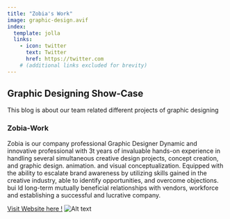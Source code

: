 ```yaml
---
title: "Zobia's Work"
image: graphic-design.avif
index:
  template: jolla
  links:
    - icon: twitter
      text: Twitter
      href: https://twitter.com
    # (additional links excluded for brevity)
---
```


## Graphic Designing Show-Case

This blog is about our team related different projects of graphic designing

### Zobia-Work
Zobia is our company professional Graphic Designer
Dynamic and innovative professional with 3t years of invaluable hands-on experience in handling several simultaneous creative design
projects, concept creation, and graphic design. animation. and visual conceptualization. Equipped with the ability to escalate brand awareness
by utilizing skills gained in the creative industry, able to identify opportunities, and overcome objections. bui ld long-term mutually
beneficial relationships with vendors, workforce and establishing a successful and lucrative company.

[Visit Website here !](https://www.behance.net/graphicsbyzobia)
![Alt text](graphic-design.avif)
